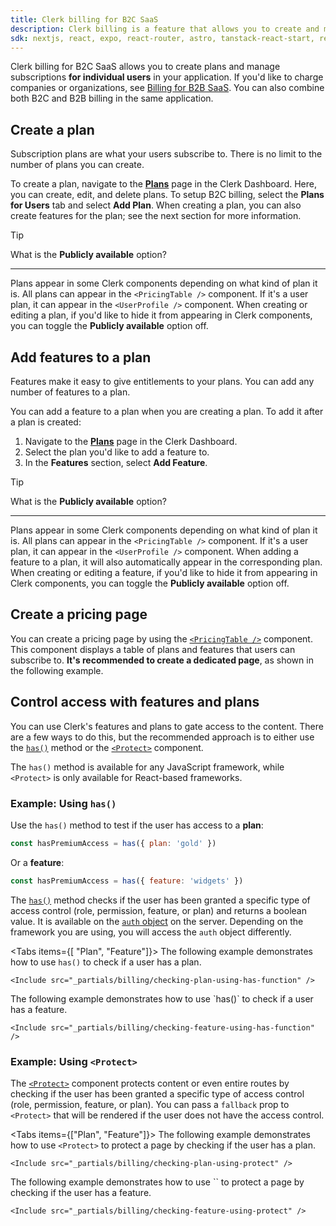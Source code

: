 ```yaml
---
title: Clerk billing for B2C SaaS
description: Clerk billing is a feature that allows you to create and manage plans and features for your application.
sdk: nextjs, react, expo, react-router, astro, tanstack-react-start, remix, nuxt, vue, js-frontend, expressjs, fastify, js-backend
---
```


<Include src="_partials/billing/billing-experimental" />

Clerk billing for B2C SaaS allows you to create plans and manage subscriptions **for individual users** in your application. If you'd like to charge companies or organizations, see [Billing for B2B SaaS](/docs/guides/billing/for-b2b). You can also combine both B2C and B2B billing in the same application.

<Include src="_partials/billing/enable-billing" />

## Create a plan

Subscription plans are what your users subscribe to. There is no limit to the number of plans you can create.

To create a plan, navigate to the [**Plans**](https://dashboard.clerk.com/last-active?path=billing/plans) page in the Clerk Dashboard. Here, you can create, edit, and delete plans. To setup B2C billing, select the **Plans for Users** tab and select **Add Plan**. When creating a plan, you can also create features for the plan; see the next section for more information.

> [!TIP]
> What is the **Publicly available** option?
>
> ---
>
> Plans appear in some Clerk components depending on what kind of plan it is. All plans can appear in the `<PricingTable />` component. If it's a user plan, it can appear in the `<UserProfile />` component. When creating or editing a plan, if you'd like to hide it from appearing in Clerk components, you can toggle the **Publicly available** option off.

## Add features to a plan

Features make it easy to give entitlements to your plans. You can add any number of features to a plan.

You can add a feature to a plan when you are creating a plan. To add it after a plan is created:

1. Navigate to the [**Plans**](https://dashboard.clerk.com/last-active?path=billing/plans) page in the Clerk Dashboard.
1. Select the plan you'd like to add a feature to.
1. In the **Features** section, select **Add Feature**.

> [!TIP]
> What is the **Publicly available** option?
>
> ---
>
> Plans appear in some Clerk components depending on what kind of plan it is. All plans can appear in the `<PricingTable />` component. If it's a user plan, it can appear in the `<UserProfile />` component. When adding a feature to a plan, it will also automatically appear in the corresponding plan. When creating or editing a feature, if you'd like to hide it from appearing in Clerk components, you can toggle the **Publicly available** option off.

## Create a pricing page

You can create a pricing page by using the [`<PricingTable />`](/docs/reference/components/billing/pricing-table) component. This component displays a table of plans and features that users can subscribe to. **It's recommended to create a dedicated page**, as shown in the following example.

<Include src="_partials/billing/create-a-pricing-table" />

## Control access with features and plans

You can use Clerk's features and plans to gate access to the content. There are a few ways to do this, but the recommended approach is to either use the [`has()`](/docs/reference/backend/types/auth-object#has) method or the [`<Protect>`](/docs/reference/components/control/protect) component.

The `has()` method is available for any JavaScript framework, while `<Protect>` is only available for React-based frameworks.

### Example: Using `has()`

Use the `has()` method to test if the user has access to a **plan**:

```jsx
const hasPremiumAccess = has({ plan: 'gold' })
```

Or a **feature**:

```jsx
const hasPremiumAccess = has({ feature: 'widgets' })
```

The [`has()`](/docs/reference/backend/types/auth-object#has) method checks if the user has been granted a specific type of access control (role, permission, feature, or plan) and returns a boolean value. It is available on the [`auth` object](/docs/reference/backend/types/auth-object) on the server. Depending on the framework you are using, you will access the `auth` object differently.

<Tabs items={[ "Plan", "Feature"]}>
  <Tab>
    The following example demonstrates how to use `has()` to check if a user has a plan.

    <Include src="_partials/billing/checking-plan-using-has-function" />
  </Tab>

  <Tab>
    The following example demonstrates how to use `has()` to check if a user has a feature.

    <Include src="_partials/billing/checking-feature-using-has-function" />
  </Tab>
</Tabs>

### Example: Using `<Protect>`

The [`<Protect>`](/docs/reference/components/control/protect) component protects content or even entire routes by checking if the user has been granted a specific type of access control (role, permission, feature, or plan). You can pass a `fallback` prop to `<Protect>` that will be rendered if the user does not have the access control.

<Tabs items={["Plan", "Feature"]}>
  <Tab>
    The following example demonstrates how to use `<Protect>` to protect a page by checking if the user has a plan.

    <Include src="_partials/billing/checking-plan-using-protect" />
  </Tab>

  <Tab>
    The following example demonstrates how to use `<Protect>` to protect a page by checking if the user has a feature.

    <Include src="_partials/billing/checking-feature-using-protect" />
  </Tab>
</Tabs>
